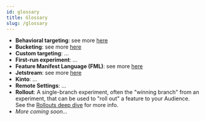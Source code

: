 ```yaml
---
id: glossary 
title: Glossary
slug: /glossary
---
```


* **Behavioral targeting**: see more [here](/mobile-behavioral-targeting)
* **Bucketing**: see more [here](/bucketing)
* **Custom targeting**: ...
* **First-run experiment**: ...
* **Feature Manifest Language (FML)**: see more [here](/fml-spec)
* **Jetstream**: see more [here](/jetstream/jetstream)
* **Kinto**: ...
* **Remote Settings**: ...
* **Rollout**: A single-branch experiment, often the "winning branch" from an experiment, that can be used to "roll out" a feature to your Audience. See the [Rollouts deep dive](/deep-dives/experimenter/rollouts) for more info.
* _More coming soon..._

